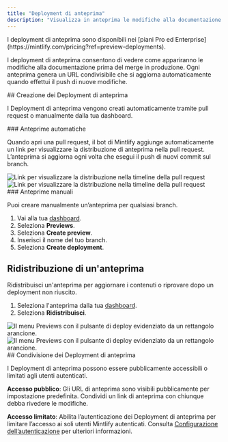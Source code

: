 ```yaml
---
title: "Deployment di anteprima"
description: "Visualizza in anteprima le modifiche alla documentazione in un deployment live"
---
```


<Info>
  I deployment di anteprima sono disponibili nei [piani Pro ed Enterprise](https://mintlify.com/pricing?ref=preview-deployments).
</Info>

I deployment di anteprima consentono di vedere come appariranno le modifiche alla documentazione prima del merge in produzione. Ogni anteprima genera un URL condivisibile che si aggiorna automaticamente quando effettui il push di nuove modifiche.

<div id="creating-preview-deployments">
  ## Creazione dei Deployment di anteprima
</div>

I Deployment di anteprima vengono creati automaticamente tramite pull request o manualmente dalla tua dashboard.

<div id="automatic-previews">
  ### Anteprime automatiche
</div>

Quando apri una pull request, il bot di Mintlify aggiunge automaticamente un link per visualizzare la distribuzione di anteprima nella pull request. L’anteprima si aggiorna ogni volta che esegui il push di nuovi commit sul branch.

<Frame>
  <img src="/images/previews/preview-deployment-light.png" alt="Link per visualizzare la distribuzione nella timeline della pull request" className="block dark:hidden" />

  <img src="/images/previews/preview-deployment-dark.png" alt="Link per visualizzare la distribuzione nella timeline della pull request" className="hidden dark:block" />
</Frame>

<div id="manual-previews">
  ### Anteprime manuali
</div>

Puoi creare manualmente un’anteprima per qualsiasi branch.

1. Vai alla tua [dashboard](https://dashboard.mintlify.com/).
2. Seleziona **Previews**.
3. Seleziona **Create preview**.
4. Inserisci il nome del tuo branch.
5. Seleziona **Create deployment**.

## Ridistribuzione di un&#39;anteprima

Ridistribuisci un&#39;anteprima per aggiornare i contenuti o riprovare dopo un deployment non riuscito.

1. Seleziona l&#39;anteprima dalla tua [dashboard](https://dashboard.mintlify.com/).
2. Seleziona **Ridistribuisci**.

<Frame>
  <img src="/images/previews/redeploy-preview-light.png" alt="Il menu Previews con il pulsante di deploy evidenziato da un rettangolo arancione." className="block dark:hidden" />

  <img src="/images/previews/redeploy-preview-dark.png" alt="Il menu Previews con il pulsante di deploy evidenziato da un rettangolo arancione." className="hidden dark:block" />
</Frame>

<div id="sharing-preview-deployments">
  ## Condivisione dei Deployment di anteprima
</div>

I Deployment di anteprima possono essere pubblicamente accessibili o limitati agli utenti autenticati.

**Accesso pubblico**: Gli URL di anteprima sono visibili pubblicamente per impostazione predefinita. Condividi un link di anteprima con chiunque debba rivedere le modifiche.

**Accesso limitato**: Abilita l’autenticazione dei Deployment di anteprima per limitare l’accesso ai soli utenti Mintlify autenticati. Consulta [Configurazione dell’autenticazione](/it/deploy/authentication-setup) per ulteriori informazioni.